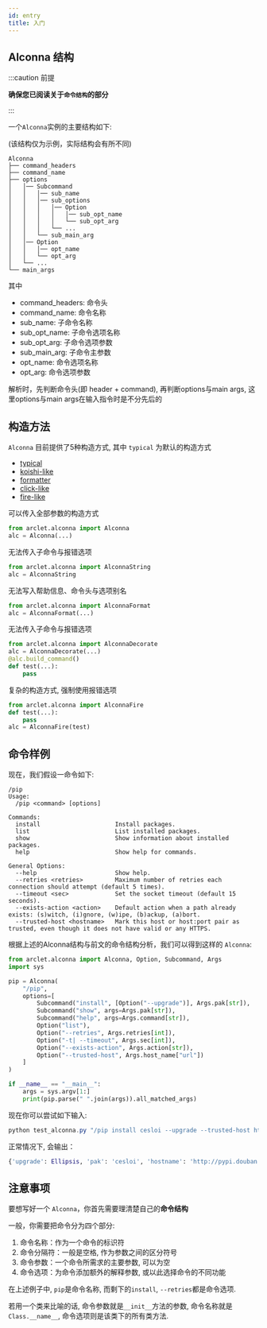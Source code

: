 ```yaml
---
id: entry
title: 入门
---
```



## Alconna 结构

:::caution 前提

**确保您已阅读关于`命令结构`的部分**

:::

一个`Alconna`实例的主要结构如下:

(该结构仅为示例，实际结构会有所不同)

```
Alconna
├── command_headers
├── command_name
├── options
│   │── Subcommand
│   │   │── sub_name
│   │   │── sub_options
│   │   │   │── Option
│   │   │   │   │── sub_opt_name
│   │   │   │   └── sub_opt_arg
│   │   │   └── ...
│   │   └── sub_main_arg
│   │── Option
│   │   │── opt_name
│   │   └── opt_arg
│   └── ...
└── main_args

```

其中
- command_headers: 命令头
- command_name: 命令名称
- sub_name: 子命令名称
- sub_opt_name: 子命令选项名称
- sub_opt_arg: 子命令选项参数
- sub_main_arg: 子命令主参数
- opt_name: 命令选项名称
- opt_arg: 命令选项参数

解析时，先判断命令头(即 header + command), 再判断options与main args, 这里options与main args在输入指令时是不分先后的

## 构造方法

`Alconna` 目前提供了5种构造方式, 其中 `typical` 为默认的构造方式
- [typical](./constructs/typical.md)
- [koishi-like](./constructs/koishi-like.md)
- [formatter](./constructs/format.md)
- [click-like](./constructs/click-like.md)
- [fire-like](./constructs/fire-like.md)


<Tabs groupId="classify">
<TabItem value="typical" label="标准方式">
可以传入全部参数的构造方式

```python
from arclet.alconna import Alconna
alc = Alconna(...)
```

</TabItem>
<TabItem value="koishi" label="字符串方式">
无法传入子命令与报错选项

```python
from arclet.alconna import AlconnaString
alc = AlconnaString
```

</TabItem>
<TabItem value="format" label="格式化方式">
无法写入帮助信息、命令头与选项别名

```python
from arclet.alconna import AlconnaFormat
alc = AlconnaFormat(...)
```

</TabItem>
<TabItem value="click" label="装饰器方式">
无法传入子命令与报错选项

```python
from arclet.alconna import AlconnaDecorate
alc = AlconnaDecorate(...)
@alc.build_command()
def test(...):
    pass
```

</TabItem>
<TabItem value="fire" label="对象方式">
复杂的构造方式, 强制使用报错选项

```python
from arclet.alconna import AlconnaFire
def test(...):
    pass
alc = AlconnaFire(test)
```

</TabItem>
</Tabs>


## 命令样例
现在，我们假设一命令如下:
```
/pip
Usage:
  /pip <command> [options]

Commands:
  install                     Install packages.
  list                        List installed packages.
  show                        Show information about installed packages.
  help                        Show help for commands.

General Options:
  --help                      Show help.
  --retries <retries>         Maximum number of retries each connection should attempt (default 5 times).
  --timeout <sec>             Set the socket timeout (default 15 seconds).
  --exists-action <action>    Default action when a path already exists: (s)witch, (i)gnore, (w)ipe, (b)ackup, (a)bort.
  --trusted-host <hostname>   Mark this host or host:port pair as trusted, even though it does not have valid or any HTTPS.
```

根据上述的Alconna结构与前文的命令结构分析，我们可以得到这样的 `Alconna`:

```python title="/src/test_alconna.py"
from arclet.alconna import Alconna, Option, Subcommand, Args
import sys

pip = Alconna(
    "/pip",
    options=[
        Subcommand("install", [Option("--upgrade")], Args.pak[str]),
        Subcommand("show", args=Args.pak[str]),
        Subcommand("help", args=Args.command[str]),
        Option("list"),
        Option("--retries", Args.retries[int]),
        Option("-t| --timeout", Args.sec[int]),
        Option("--exists-action", Args.action[str]),
        Option("--trusted-host", Args.host_name["url"])
    ]
)

if __name__ == "__main__":
    args = sys.argv[1:]
    print(pip.parse(" ".join(args)).all_matched_args)

```

现在你可以尝试如下输入:
```powershell
python test_alconna.py "/pip install cesloi --upgrade --trusted-host http://pypi.douban.com/simple"
```

正常情况下, 会输出：
```python
{'upgrade': Ellipsis, 'pak': 'cesloi', 'hostname': 'http://pypi.douban.com/simple'}
```

## 注意事项

要想写好一个 `Alconna`，你首先需要理清楚自己的**命令结构**

一般，你需要把命令分为四个部分:

1. 命令名称：作为一个命令的标识符
2. 命令分隔符：一般是空格, 作为参数之间的区分符号
3. 命令参数：一个命令所需求的主要参数, 可以为空
4. 命令选项：为命令添加额外的解释参数, 或以此选择命令的不同功能

在上述例子中, `pip`是命令名称,  而剩下的`install`, `--retries`都是命令选项.

若用一个类来比喻的话, 命令参数就是`__init__`方法的参数, 命令名称就是`Class.__name__`, 命令选项则是该类下的所有类方法.
